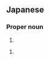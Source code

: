 ==Japanese==
{{ja-kanjitab|かま|やち|yomi=k}}

===Proper noun===
{{ja-pos|かまやち|proper}}

# {{surname|lang=ja|sort=かまやち}}

{{ja-kanjitab|かま|やつ|yomi=k}}

{{ja-pos|かまやつ|proper}}

# {{surname|lang=ja|sort=かまやつ}}